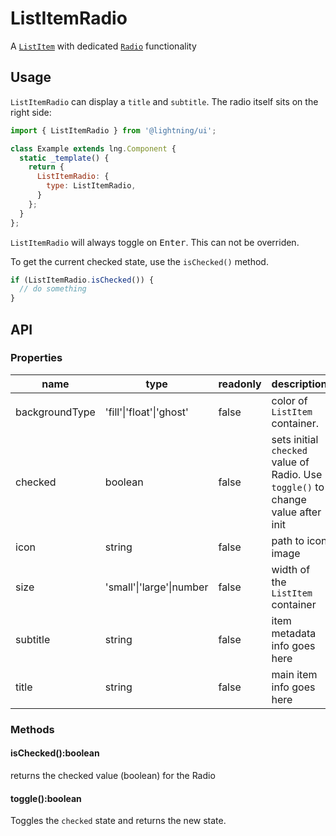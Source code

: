 
# ListItemRadio

A [`ListItem`](?path=/docs/listitem--basic) with dedicated [`Radio`](?path=/docs/toggle--basic) functionality

## Usage

`ListItemRadio` can display a `title` and `subtitle`. The radio itself sits on the right side:

```js
import { ListItemRadio } from '@lightning/ui';

class Example extends lng.Component {
  static _template() {
    return {
      ListItemRadio: {
        type: ListItemRadio,
      }
    };
  }
};
```

<Canvas>
  <Story id="listitemradio--basic" />
</Canvas>

`ListItemRadio` will always toggle on <kbd>Enter</kbd>. This can not be overriden.

To get the current checked state, use the `isChecked()` method.

```js
if (ListItemRadio.isChecked()) {
  // do something
}
```

## API

### Properties

name|type|readonly|description
--|--|--|--
backgroundType|'fill'\|'float'\|'ghost'|false|color of `ListItem` container.
checked|boolean|false|sets initial `checked` value of Radio. Use `toggle()` to change value after init
icon|string|false|path to icon image
size|'small'\|'large'\|number|false|width of the `ListItem` container
subtitle|string|false|item metadata info goes here
title|string|false|main item info goes here

### Methods

#### isChecked():boolean

returns the checked value (boolean) for the Radio

#### toggle():boolean

Toggles the `checked` state and returns the new state.
